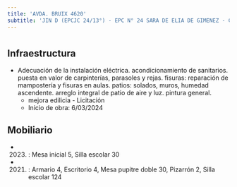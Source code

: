 ```yaml
---
title: 'AVDA. BRUIX 4620'
subtitle: 'JIN D (EPCJC 24/13°) - EPC N° 24 SARA DE ELIA DE GIMENEZ - CECIE N° 13 MARTIN LUTHER KING'
---
```


#
## Infraestructura

* Adecuación de la instalación eléctrica. acondicionamiento de sanitarios. puesta en valor de carpinterías, parasoles y rejas. fisuras: reparación de mampostería y fisuras en aulas. patios: solados, muros, humedad ascendente. arreglo integral de patio de aire y luz. pintura general. 
    + mejora edilicia - Licitación 
    + Inicio de obra: 6/03/2024 






## Mobiliario

*  (2023) : Mesa inicial 5, Silla escolar 30 

*  (2021) : Armario 4, Escritorio 4, Mesa pupitre doble 30, Pizarrón 2, Silla escolar 124 




